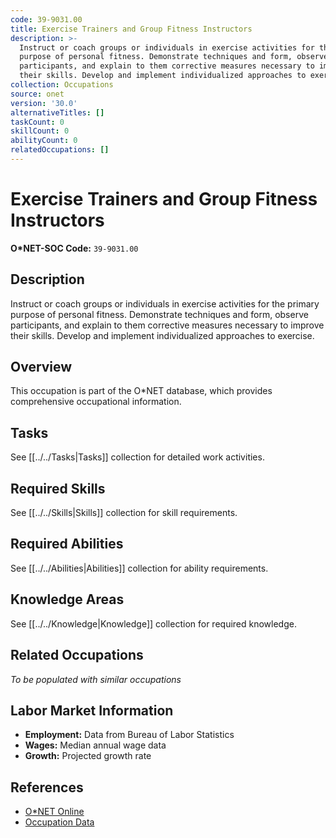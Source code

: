 ```yaml
---
code: 39-9031.00
title: Exercise Trainers and Group Fitness Instructors
description: >-
  Instruct or coach groups or individuals in exercise activities for the primary
  purpose of personal fitness. Demonstrate techniques and form, observe
  participants, and explain to them corrective measures necessary to improve
  their skills. Develop and implement individualized approaches to exercise.
collection: Occupations
source: onet
version: '30.0'
alternativeTitles: []
taskCount: 0
skillCount: 0
abilityCount: 0
relatedOccupations: []
---
```

# Exercise Trainers and Group Fitness Instructors

**O*NET-SOC Code:** `39-9031.00`

## Description

Instruct or coach groups or individuals in exercise activities for the primary purpose of personal fitness. Demonstrate techniques and form, observe participants, and explain to them corrective measures necessary to improve their skills. Develop and implement individualized approaches to exercise.

## Overview

This occupation is part of the O*NET database, which provides comprehensive occupational information.

## Tasks

See [[../../Tasks|Tasks]] collection for detailed work activities.

## Required Skills

See [[../../Skills|Skills]] collection for skill requirements.

## Required Abilities

See [[../../Abilities|Abilities]] collection for ability requirements.

## Knowledge Areas

See [[../../Knowledge|Knowledge]] collection for required knowledge.

## Related Occupations

*To be populated with similar occupations*

## Labor Market Information

- **Employment:** Data from Bureau of Labor Statistics
- **Wages:** Median annual wage data
- **Growth:** Projected growth rate

## References

- [O*NET Online](https://www.onetonline.org/link/summary/39-9031.00)
- [Occupation Data](https://www.onetcenter.org/)
